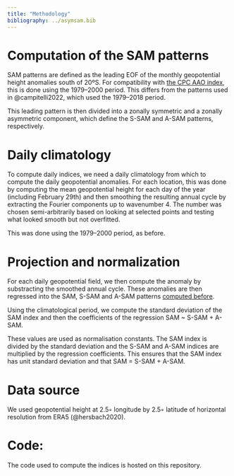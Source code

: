 ```yaml
---
title: "Methodology"
bibliography: ../asymsam.bib
---
```


# Computation of the SAM patterns {#patterns}

SAM patterns are defined as the leading EOF of the monthly geopotential height anomalies south of 20ºS.
For compatibility with [the CPC AAO index](https://www.cpc.ncep.noaa.gov/products/precip/CWlink/daily_ao_index/aao/aao.shtml), this is done using the 1979--2000 period.
This differs from the patterns used in @campitelli2022, which used the 1979--2018 period.

This leading pattern is then divided into a zonally symmetric and a zonally asymmetric component, which define the S-SAM and A-SAM patterns, respectively.

# Daily climatology

To compute daily indices, we need a daily climatology from which to compute the daily geopotential anomalies.
For each location, this was done by computing the mean geopotential height for each day of the year (including February 29th) and then smoothing the resulting annual cycle by extracting the Fourier components up to wavenumber 4.
The number was chosen semi-arbitrarily based on looking at selected points and testing what looked smooth but not overfitted.

This was done using the 1979--2000 period, as before.

# Projection and normalization

For each daily geopotential field, we then compute the anomaly by substracting the smoothed annual cycle.
These anomalies are then regressed into the SAM, S-SAM and A-SAM patterns [computed before](#patterns).

Using the climatological period, we compute the standard deviation of the SAM index and then the coefficients of the regression SAM \~ S-SAM + A-SAM.

These values are used as normalisation constants.
The SAM index is divided by the standard deviation and the S-SAM and A-SAM indices are multiplied by the regression coefficients.
This ensures that the SAM index has unit standard deviation and that SAM = S-SAM + A-SAM.

# Data source

We used geopotential height at 2.5◦ longitude by 2.5◦ latitude of horizontal resolution from ERA5 (@hersbach2020).

# Code:

The code used to compute the indices is hosted on this repository.
